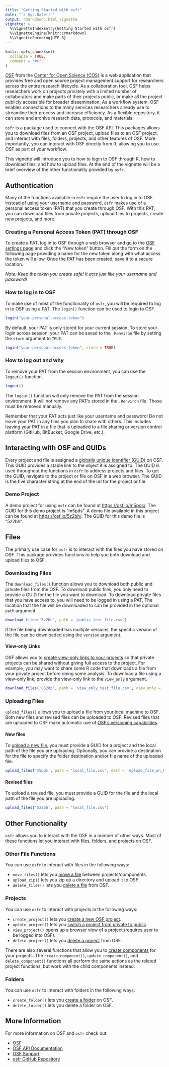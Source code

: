 ```yaml
---
title: "Getting Started with osfr"
date: "`r Sys.Date()`"
output: rmarkdown::html_vignette
vignette: >
  %\VignetteIndexEntry{Getting Started with osfr}
  %\VignetteEngine{knitr::rmarkdown}
  %\VignetteEncoding{UTF-8}
---
```


```r
knitr::opts_chunk$set(
  collapse = TRUE,
  comment = "#>"
)
```

[OSF](https://osf.io) from the [Center for Open Science (COS)](https://cos.io/) 
is a web application that provides free and open source project management 
support for researchers across the entire research lifecycle. As a collaboration 
tool, OSF helps researchers work on projects privately with a limited number of 
collaborators and make parts of their projects public, or make all the project 
publicly accessible for broader dissemination. As a workflow system, OSF enables 
connections to the many services researchers already use to streamline their 
process and increase efficiency. As a flexible repository, it can store and 
archive research data, protocols, and materials.

`osfr` is a package used to connect with the OSF API. This packages allows you 
to download files from an OSF project, upload files to an OSF project, and 
interact with files, folders, projects, and other features of OSF. More 
importantly, you can interact with OSF directly from R, allowing you to use 
OSF as part of your workflow.

This vignette will introduce you to how to login to OSF through R, how to 
download files, and how to upload files. At the end of the vignette will be a 
brief overview of the other functionality provided by `osfr`.

## Authentication

Many of the functions available in `osfr` require the user to log in to OSF. 
Instead of using your username and password, `osfr` makes use of a personal 
access token (PAT) that you create through OSF. With this PAT, you 
can download files from private projects, upload files to projects, create 
new projects, and more.

### Creating a Personal Access Token (PAT) through OSF

To create a PAT, log in to OSF through a web browser and go to the 
[OSF settings page](https://osf.io/settings/tokens/) and click the "New token" 
button. Fill out the form on the following page providing a name for the new 
token along with what access the token will allow. Once the PAT has been 
created, save it to a secure location.

*Note: Keep the token you create safe! It acts just like your username and 
password!*

### How to log in to OSF

To make use of most of the functionality of `osfr`, you will be required to 
log in to OSF using a PAT. The `login()` function can be used to login to OSF.

```r
login("your-personal-access-token")
```

By default, your PAT is only stored for your current session. To store your 
login across session, your PAT can be saved to the `.Renviron` file by setting 
the `store` argument to `TRUE`. 

```r
login("your-personal-access-token", store = TRUE)
```

### How to log out and why

To remove your PAT from the session environment, you can use the `logout()` 
function.

```r
logout()
```

The `logout()` function will only remove the PAT from the session environment. 
It will not remove any PAT's stored in the `.Renviron` file. Those must be 
removed manually.

Remember that your PAT acts just like your username and password! Do not leave 
your PAT in any files you plan to share with others. This includes leaving your 
PAT in a file that is uploaded to a file sharing or version control platform 
(GitHub, BitBucket, Google Drive, etc.).

## Interacting with OSF and GUIDs

Every project and file is assigned a [globally unique identifier (GUID)](http://help.osf.io/m/faqs/l/726460-faqs#what-s-a-globally-unique-identifier-guid-what-metadata-is-maintained-about-them) 
on OSF. This GUID provides a stable link to the object it is assigned to. The 
GUID is used throughout the functions in `osfr` to address projects and files. 
To get the GUID, navigate to the project or file on OSF in a web browser. 
The GUID is the five character string at the end of the url for the project or 
file.

### Demo Project

A demo project for using `osfr` can be found at 
[https://osf.io/m5pds/](https://osf.io/m5pds/). The GUID for this demo project 
is "m5pds". A demo file available in this project can be found at 
[https://osf.io/5z2bh/](https://osf.io/5z2bh/). The GUID for this demo file is 
"5z2bh". 

## Files

The primary use case for `osfr` is to interact with the files you have stored 
on OSF. This package provides functions to help you both download and 
upload files to OSF. 

### Downloading Files

The `download_files()` function allows you to download both public and private 
files from the OSF. To download public files, you only need to provide a GUID 
for the file you want to download. To download private files that you have 
access to, you will need to be logged in using a PAT. The location that the 
file will be downloaded to can be provided in the optional `path` argument.

```r
download_files('5z2bh', path = 'public_test_file.csv')
```

If the file being downloaded has multiple versions, the specific version of the 
file can be downloaded using the `version` argument.

#### View-only Links

OSF allows you to [create view-only links to your projects](http://help.osf.io/m/links_forks/l/524049-create-a-view-only-link-for-a-project) 
so that private projects can be shared without giving full access to the 
project. For example, you may want to share some R code that downloads a file 
from your private project before doing some analysis. To download a file using 
a view-only link, provide the view-only link to the `view_only` argument.

```r
download_files('852dp', path = 'view_only_test_file.csv', view_only = 'https://osf.io/jy9gm/?view_only=a500051f59b14a988415f08539dbd491')
```

### Uploading Files

`upload_files()` allows you to upload a file from your local machine to 
OSF. Both new files and revised files can be uploaded to OSF. Revised files 
that are uploaded to OSF make automatic use of [OSF's versioning 
capabilities](http://help.osf.io/m/projectfiles/l/524182-file-revisions-and-version-control).

#### New files

To [upload a new file](http://help.osf.io/m/projectfiles/l/482002-upload-files), 
you must provide a GUID for a project and the local path 
of the file you are uploading. Optionally, you can provide a destination for 
the file to specify the folder destination and/or file name of the uploaded 
file.

```r
upload_files('m5pds', path = 'local_file.csv', dest = 'upload_file_on_OSF.csv')
```

#### Revised files

To upload a revised file, you must provide a GUID for the file and the local 
path of the file you are uploading.

```r
upload_files('5z2bh', path = 'local_file.csv')
```

## Other Functionality

`osfr` allows you to interact with the OSF in a number of other ways. Most of 
these functions let you interact with files, folders, and projects on OSF.

### Other File Functions

You can use `osfr` to interact with files in the following ways:

* `move_files()` lets you 
[move a file](http://help.osf.io/m/projectfiles/l/735236-move-files) 
between projects/components.
* `upload_zip()` lets you zip up a directory and upload it to OSF.
* `delete_files()` lets you 
[delete a file](http://help.osf.io/m/projectfiles/l/741689-delete-a-file) 
from OSF.

### Projects

You can use `osfr` to interact with projects in the following ways: 

* `create_project()` lets you [create a new OSF project](http://help.osf.io/m/projects/l/481539-create-a-project).
* `update_project()` lets you [switch a project from private to public](http://help.osf.io/m/projects/l/524048-control-your-privacy-settings).
* `view_project()` opens up a browser view of a project (requires user to be 
logged into OSF).
* `delete_project()` lets you 
[delete a project](http://help.osf.io/m/projects/l/812227-delete-a-project) 
from OSF.

There are also several functions that allow you to [create components](http://help.osf.io/m/projects/l/481998-create-components) 
for your projects. The `create_component()`, `update_component()`, and 
`delete_component()` functions all perform the same actions as the related 
project functions, but work with the child components instead.

### Folders

You can use `osfr` to interact with folders in the following ways:

* `create_folder()` lets you 
[create a folder](http://help.osf.io/m/projectfiles/l/524183-create-and-manage-folders) 
on OSF.
* `delete_folder()` lets you delete a folder on OSF.

## More Information

For more information on OSF and `osfr` check out:

* [OSF](https://osf.io)
* [OSF API Documentation](https://developer.osf.io/)
* [OSF Support](https://osf.io/support/)
* [osfr GitHub Repository](https://github.com/chartgerink/osfr)
